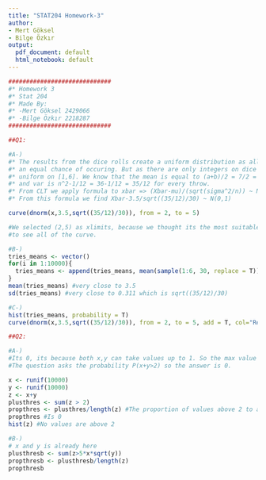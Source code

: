 ```yaml
---
title: "STAT204 Homework-3"
author:
- Mert Göksel
- Bilge Özkır
output:
  pdf_document: default
  html_notebook: default
---
```

```r
#############################
#* Homework 3
#* Stat 204
#* Made By:
#* -Mert Göksel 2429066
#* -Bilge Özkır 2218287
#############################

##Q1:

#A-)
#* The results from the dice rolls create a uniform distribution as all numbers have
#* an equal chance of occuring. But as there are only integers on dice its discrete 
#* uniform on [1,6]. We know that the mean is equal to (a+b)/2 = 7/2 = 3.5
#* and var is n^2-1/12 = 36-1/12 = 35/12 for every throw.
#* From CLT we apply formula to xbar => (Xbar-mu)/(sqrt(sigma^2/n)) ~ N(0,1)
#* From this formula we find Xbar-3.5/sqrt((35/12)/30) ~ N(0,1)

curve(dnorm(x,3.5,sqrt((35/12)/30)), from = 2, to = 5) 

#We selected (2,5) as xlimits, because we thought its the most suitable period
#to see all of the curve.

#B-)
tries_means <- vector()
for(i in 1:10000){
  tries_means <- append(tries_means, mean(sample(1:6, 30, replace = T)))
}
mean(tries_means) #very close to 3.5
sd(tries_means) #very close to 0.311 which is sqrt((35/12)/30)

#C-)
hist(tries_means, probability = T)
curve(dnorm(x,3.5,sqrt((35/12)/30)), from = 2, to = 5, add = T, col="Red") 

##Q2:

#A-)
#Its 0, its because both x,y can take values up to 1. So the max value of x+y is 2
#The question asks the probability P(x+y>2) so the answer is 0.

x <- runif(10000)
y <- runif(10000)
z <- x+y
plusthres <- sum(z > 2)
propthres <- plusthres/length(z) #The proportion of values above 2 to all.
propthres #Is 0
hist(z) #No values are above 2

#B-)
# x and y is already here
plusthresb <- sum(z>5*x*sqrt(y))
propthresb <- plusthresb/length(z)
propthresb
```

